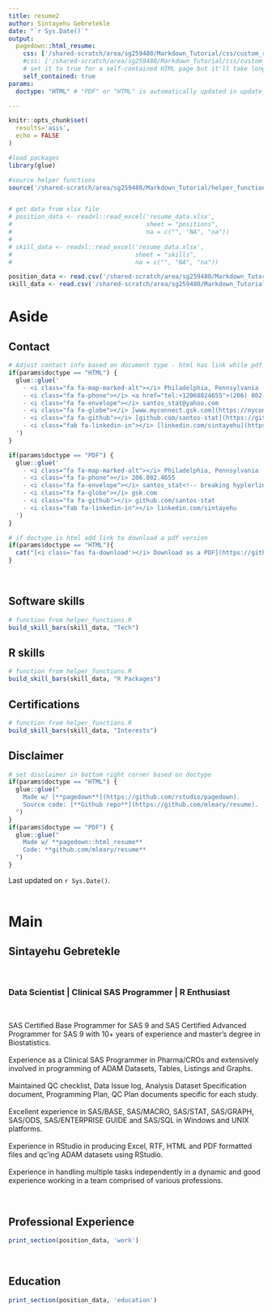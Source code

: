 ```yaml
---
title: resume2
author: Sintayehu Gebretekle
date: "`r Sys.Date()`"
output:
  pagedown::html_resume:
    css: ['/shared-scratch/area/sg259480/Markdown_Tutorial/css/custom_resume.css', '/shared-scratch/area/sg259480/Markdown_Tutorial/css/styles_html.css','resume']
    #css: ['/shared-scratch/area/sg259480/Markdown_Tutorial/css/custom_resume.css', '/shared-scratch/area/sg259480/Markdown_Tutorial/css/styles_pdf.css', 'resume']
    # set it to true for a self-contained HTML page but it'll take longer to render
    self_contained: true
params:
  doctype: "HTML" # "PDF" or "HTML" is automatically updated in update_resume.R 

---
```


```r
knitr::opts_chunk$set(
  results='asis', 
  echo = FALSE
)

#load packages
library(glue)

#source helper functions
source('/shared-scratch/area/sg259480/Markdown_Tutorial/helper_functions.R')


# get data from xlsx file
# position_data <- readxl::read_excel('resume_data.xlsx',
#                                     sheet = "positions",
#                                     na = c("", "NA", "na"))
# 
# skill_data <- readxl::read_excel('resume_data.xlsx',
#                                  sheet = "skills",
#                                  na = c("", "NA", "na"))

position_data <- read.csv('/shared-scratch/area/sg259480/Markdown_Tutorial/data/position_data.csv', stringsAsFactors = F)
skill_data <- read.csv('/shared-scratch/area/sg259480/Markdown_Tutorial/data/skill_data.csv', stringsAsFactors = F)
```


Aside
================================================================================


Contact {#contact}
--------------------------------------------------------------------------------

```r

# Adjust contact info based on document type - html has link while pdf does not
if(params$doctype == "HTML") {
  glue::glue('
    - <i class="fa fa-map-marked-alt"></i> Philadelphia, Pennsylvania
    - <i class="fa fa-phone"></i> <a href="tel:+12068024655">(206) 802-4655</a>
    - <i class="fa fa-envelope"></i> santos_stat@yahoo.com
    - <i class="fa fa-globe"></i> [www.myconnect.gsk.com](https://myconnect.gsk.com/sites/modern#)
    - <i class="fa fa-github"></i> [github.com/santos-stat](https://github.com/santos-stat)
    - <i class="fab fa-linkedin-in"></i> [linkedin.com/sintayehu](https://www.linkedin.com/in/sintayehu-gebretekle-7492a727/)
  ')
} 

if(params$doctype == "PDF") {
  glue::glue('
    - <i class="fa fa-map-marked-alt"></i> Philadelphia, Pennsylvania
    - <i class="fa fa-phone"></i> 206.802.4655
    - <i class="fa fa-envelope"></i> santos_stat<!-- breaking hyplerlink -->@yahoo.com
    - <i class="fa fa-globe"></i> gsk.com
    - <i class="fa fa-github"></i> github.com/santos-stat
    - <i class="fab fa-linkedin-in"></i> linkedin.com/sintayehu
  ')
}

```



```r
# if doctype is html add link to download a pdf version
if(params$doctype == "HTML"){
  cat("[<i class='fas fa-download'></i> Download as a PDF](https://github.com/mleary/resume/raw/main/mleary_resume.pdf)")
}

```

<br>


Software skills {#skills}
--------------------------------------------------------------------------------

```r

# function from helper_functions.R
build_skill_bars(skill_data, "Tech")

```

R skills {#rpackages}
--------------------------------------------------------------------------------

```r

# function from helper_functions.R
build_skill_bars(skill_data, "R Packages")

```

Certifications  {#interests}
--------------------------------------------------------------------------------

```r

# function from helper_functions.R
build_skill_bars(skill_data, "Interests")

```


Disclaimer {#disclaimer}
--------------------------------------------------------------------------------


```r

# set disclaimer in bottom right corner based on doctype
if(params$doctype == "HTML") {
  glue::glue("
    Made w/ [**pagedown**](https://github.com/rstudio/pagedown).   
    Source code: [**Github repo**](https://github.com/mleary/resume).
  ")
} 
if(params$doctype == "PDF") {
  glue::glue("
    Made w/ **pagedown::html_resume**
    Code: **github.com/mleary/resume** 
  ")
}
```


Last updated on `r Sys.Date()`.
<br>
<br>


Main
================================================================================


Sintayehu Gebretekle {#title}
--------------------------------------------------------------------------------
<br>

### Data Scientist  |  Clinical SAS Programmer  |  R Enthusiast

<br>

SAS Certified Base Programmer for SAS 9 and SAS Certified Advanced Programmer for SAS 9 with 10+ years of experience and master’s degree in Biostatistics.<br><br>
Experience as a Clinical SAS Programmer in Pharma/CROs and extensively involved in programming of ADAM Datasets, Tables, Listings and Graphs.<br><br>
Maintained QC checklist, Data Issue log, Analysis Dataset Specification document, Programming Plan, QC Plan documents specific for each study.<br><br>
Excellent experience in SAS/BASE, SAS/MACRO, SAS/STAT, SAS/GRAPH, SAS/ODS, SAS/ENTERPRISE GUIDE and SAS/SQL in Windows and UNIX platforms.<br><br>
Experience in RStudio in producing Excel, RTF, HTML and PDF formatted files and qc’ing ADAM datasets using RStudio.<br><br>
Experience in handling multiple tasks independently in a dynamic and good experience working in a team comprised of various professions.

<br>

Professional Experience {data-icon=suitcase}
--------------------------------------------------------------------------------

```r
print_section(position_data, 'work')
```

<br>


Education {data-icon=graduation-cap data-concise=true}
--------------------------------------------------------------------------------

```r
print_section(position_data, 'education')
```

